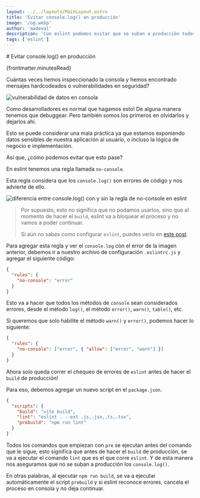 ```yaml
---
layout: ../../layouts/MainLayout.astro
title: 'Evitar console.log() en producción'
image: '/og.webp'
author: 'madeval'
description: 'Con eslint podemos evitar que se suban a producción todos los console.log() de nuestra aplicación! No más lógica de negocio o datos sensibles filtrados.'
tags: ['eslint']
---
```



<MDXWrapper frontmatter={frontmatter}>
# Evitar console.log() en producción
<p>{frontmatter.minutesRead}</p>

Cuántas veces hemos inspeccionado la consola y hemos encontrado mensajes hardcodeados o vulnerabilidades en seguridad?

![vulnerabilidad de datos en consola](/posts/evitar-console-logs-en-produccion/credentials.webp)

Como desarrolladores es normal que hagamos esto! De alguna manera tenemos que debuggear.
Pero también somos los primeros en olvidarlos y dejarlos ahí.

Esto se puede considerar una mala práctica ya que estamos exponiendo datos sensibles de nuestra aplicación al usuario, o incluso la lógica de negocio e implementación.

Así que, ¿cómo podemos evitar que esto pase?

En eslint tenemos una regla llamada `no-console`.

Esta regla considera que los `console.log()` son errores de código y nos advierte de ello.

![diferencia entre console.log() con y sin la regla de no-console en eslint](/posts/evitar-console-logs-en-produccion/with-without-rule.webp)

> Por supuesto, esto no significa que no podamos usarlos, sino que al momento de hacer el `build`, eslint va a bloquear el proceso y no vamos a poder continuar.
>
> Si aún no sabes como configurar `eslint`, puedes verlo en [este post](/posts/configurar-eslint-en-astro).

Para agregar esta regla y ver el `console.log` con el error de la imagen anterior, debemos ir a nuestro archivo de configuración `.eslintrc.js` y agregar el siguiente código:

```json {3} title=".eslintrc.js"
{
  "rules": {
    "no-console": "error"
  }
}
```

Esto va a hacer que todos los métodos de `console` sean considerados errores, desde el método `log()`, el método `error()`, `warn()`, `table()`, etc.

Si queremos que solo habilite el método `warn()` y `error()`, podemos hacer lo siguiente:

```json {3} title=".eslintrc.js"
{
  "rules": {
    "no-console": ["error", { "allow": ["error", "warn"] }]
  }
}
```

Ahora solo queda correr el chequeo de errores de `eslint` antes de hacer el `build` de producción!

Para eso, debemos agregar un nuevo script en el `package.json`.

```json {5} title="package.json"
{
  "scripts": {
    "build": "vite build",
    "lint": "eslint . --ext .js,.jsx,.ts,.tsx",
    "prebuild": "npm run lint"
  }
}
```

Todos los comandos que empiezan con `pre` se ejecutan antes del comando que le sigue, esto significa que antes de hacer el `build` de producción, se va a ejecutar el comando `lint` que es el que corre `eslint`. Y de esta manera nos aseguramos que no se suban a producción los `console.log()`.

En otras palabras, al ejecutar `npm run build`, se va a ejecutar automáticamente el script `prebuild` y si eslint reconoce errores, cancela el proceso en consola y no deja continuar.

</MDXWrapper>
